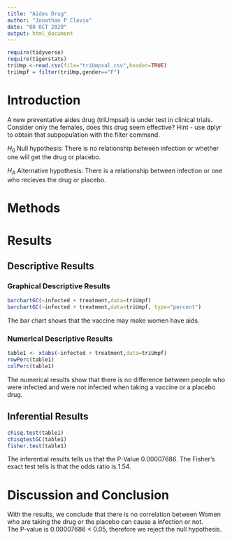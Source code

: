 ```yaml
---
title: "Aides Drug"
author: "Jonathan P Clavio"
date: "08 OCT 2020"
output: html_document
---
```


```r
require(tidyverse)
require(tigerstats)
triUmp <-read.csv(file="triUmpsal.csv",header=TRUE)
triUmpf = filter(triUmp,gender=="F")
```

# Introduction

<!--In this section you explain what you are trying to show.  Where did the data come from?  What is the research or other question you are trying to answer?.  If you skimp in this section expect to be marked down in your grade. Paint a picture of the project a couple of paragraphs is expected!-->

A new  preventative aides drug (triUmpsal) is under test in clinical trials. Consider only the females, does this drug seem effective?  Hint - use dplyr to obtain that subpopulation with the filter command.  

$H_0$ Null hypothesis: There is no relationship between infection or whether one will get the drug or placebo.  

$H_A$ Alternative hypothesis: There is a relationship between infection or one who recieves the drug or placebo.  

# Methods

<!--Decide on your methods:  use "variable analysis" or other appropriate descriptors.  Make sure to choose at least one graphical method and at least one numerical method. Discuss what data manipulations may be needed for example subsetting or other binning procedures and what sort of graphical displays and inferential tools will be used!-->

# Results

<!--Divide this section into two sub-sections:  One for your descriptive  results and one for your inferential results.!-->

## Descriptive Results

### Graphical Descriptive Results

<!--Graphical results here.  Make sure to show your code.  Provide appropriate labels for axes, giving units if possible, and provide a good title for the graph, too.  Use the graphical results to describe the patterns if any that exist in the data as focused toward the research question. Bottom line is to explain the features of the graph that are relevant to conforming or departing to what is expected by your null hypothesis !-->

```r
barchartGC(~infected + treatment,data=triUmpf)
barchartGC(~infected + treatment,data=triUmpf, type="percent")

```

The bar chart shows that the vaccine may make women have aids.  

### Numerical Descriptive Results

<!--Numerical results go here. Use the numerical results to describe the patterns if any that exist in the data as focused toward the research question!-->

```r
table1 <- xtabs(~infected + treatment,data=triUmpf)
rowPerc(table1)
colPerc(table1)
```

The numerical results show that there is no difference between people who were infected and were not infected when taking a vaccine or a placebo drug.  

## Inferential Results

<!--State hypothesis clearly.  Make sure your discussion of the inferential test covers all the aspects that the test output produces, such as test statistic, p-value etc.  Make a decision about the null hypothesis, explain the assumptions on which the selected test/procedure was based, and why the chosen procedure satisfys the assumptions and is appropriate to answer the research question!-->

```r
chisq.test(table1)
chisqtestGC(table1)
fisher.test(table1)
```

The inferential results tells us that the P-Value 0.00007686. The Fisher's exact test tells is that the odds ratio is 1.54.  

# Discussion and Conclusion

With the results, we conclude that there is no correlation between Women who are taking the drug or the placebo can cause a infection or not.  
The P-value is 0.00007686 < 0.05, therefore we reject the null hypothesis.  

<!--Discussion and conclusion here.  If you found a relationship be sure to consider whether the relationship occurs because one of the variavbles causes the other, or whether they perhasps are related for some other reason.  Watch the chapter 6 videos from the GeorgeTown videos collection.!-->
